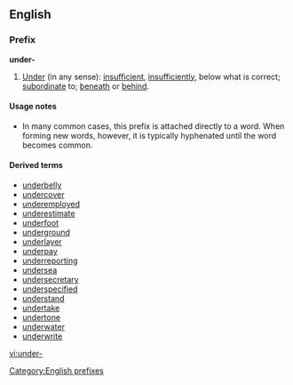 ==English==

===Prefix===
'''under-'''

# [[under|Under]] (in any sense): [[insufficient]], [[insufficiently]], below what is correct; [[subordinate]] to; [[beneath]] or [[behind]].

====Usage notes====
* In many common cases, this prefix is attached directly to a word. When forming new words, however, it is typically hyphenated until the word becomes common.

====Derived terms====
* [[underbelly]]
* [[undercover]]
* [[underemployed]]
* [[underestimate]]
* [[underfoot]]
* [[underground]]
* [[underlayer]]
* [[underpay]]
* [[underreporting]]
* [[undersea]]
* [[undersecretary]]
* [[underspecified]]
* [[understand]] <!-- maybe? -->
* [[undertake]] <!-- maybe? -->
* [[undertone]]
* [[underwater]]
* [[underwrite]]

[[Category:English prefixes]]

[[vi:under-]]